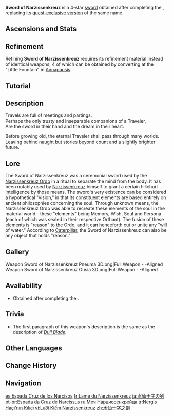 {{Weapon Infobox
|title          = Sword of Nar&shy;zis&shy;sen&shy;kreuz
|id             = 11428
|image          = <gallery>
Weapon Sword of Narzissenkreuz Pneuma.png|Pneuma-Aligned
Weapon Sword of Narzissenkreuz Ousia.png|Ousia-Aligned
</gallery>
|type           = Sword
|quality        = 4
|obtain         = Quests
|quest          = Rowboat's Wake
|releaseDate    = 2023-11-08
|base_atk       = 42
|2nd_stat_type  = ATK
|2nd_stat       = 9%
|passive        = Hero's Blade
|effect         = When the equipping character does not have an [[Arkhe]]: When [[Normal Attack]]s, [[Charged Attack]]s, or [[Plunging Attack]]s strike, a {{Pneuma}} or {{Ousia}} energy blast will be unleashed, dealing (var1)% of [[ATK]] as DMG. This effect can be triggered once every 12s. The energy blast type is determined by the current type of the Sword of Narzissenkreuz.
|eff_rank1_var1 = 160
|eff_rank2_var1 = 200
|eff_rank3_var1 = 240
|eff_rank4_var1 = 280
|eff_rank5_var1 = 320
|eff_att1       = Arkhe
|eff_scale1     = ATK
}}
{{Description|A sword whose power faded when the story ended. It will now embark upon a new journey with the power that remains within it, which commemorates a certain great dream.}}
'''Sword of Narzissenkreuz''' is a 4-star [[sword]] obtained after completing the {{Quest|Rowboat's Wake (Quest)}}, replacing its [[Sword of Narzissenkreuz (Quest)|quest-exclusive version]] of the same name.

==Ascensions and Stats==
{{Weapon Ascensions and Stats
|ascendMat1 = Fragment of an Ancient Chord
|ascendMat2 = Chapter of an Ancient Chord
|ascendMat3 = Movement of an Ancient Chord
|ascendMat4 = Echo of an Ancient Chord
|bossMat1   = Old Operative's Pocket Watch
|bossMat2   = Operative's Standard Pocket Watch
|bossMat3   = Operative's Constancy	
|commonMat1 = Transoceanic Pearl
|commonMat2 = Transoceanic Chunk
|commonMat3 = Xenochromatic Crystal
}}

==Refinement==
Refining '''Sword of Narzissenkreuz''' requires its refinement material {{Item|Surging Sacred Chalice}} instead of identical weapons, 4 of which can be obtained by converting {{Item|Drained Conch Cup}} at the "Little Fountain" in [[Annapausis]].

==Tutorial==
{{Tutorial|Sword of Narzissenkreuz}}

==Description==
Travels are full of meetings and partings.<br>
Perhaps the only trusty and inseparable companions of a Traveler,<br>
Are the sword in their hand and the dream in their heart.

Before growing old, the eternal Traveler shall pass through many worlds.<br>
Leaving behind naught but stories beyond count and a slightly brighter future.

==Lore==
The Sword of Narzissenkreuz was a ceremonial sword used by the [[Narzissenkreuz Ordo]] in a ritual to separate the mind from the body. It has been notably used by [[Narzissenkreuz]] himself to grant a certain hilichurl intelligence by those means. The sword's very existence can be considered a hypothetical "vision," in that its constituent elements are based entirely on ancient philosophies concerning the soul. Through unknown means, the Narzissenkreuz Ordo was able to recreate these elements of the soul in the material world - these "elements" being Memory, Wish, Soul and Persona (each of which was sealed in their respective Orthant). The fusion of these elements is "reason" to the Ordo, and it can henceforth cut or unite any "will of water." According to [[Caterpillar]], the Sword of Narzissenkreuz can also be any object that holds "reason."

==Gallery==
<gallery>
Weapon Sword of Narzissenkreuz Pneuma 3D.png|Full Weapon - {{Pneuma}}-Aligned
Weapon Sword of Narzissenkreuz Ousia 3D.png|Full Weapon - {{Ousia}}-Aligned
</gallery>

==Availability==
* Obtained after completing the {{Quest|Rowboat's Wake (Quest)}}.

==Trivia==
* The first paragraph of this weapon's description is the same as the description of ''[[Dull Blade]]''.

==Other Languages==
{{Other Languages
|1_en      = Sword of Narzissenkreuz
|1_zhs     = 水仙十字之剑
|1_zhs_rm  = Shuǐxiān Shízì zhī Jiàn
|1_zht     = 水仙十字之劍
|1_zht_rm  = Shuǐxiān Shízì zhī Jiàn
|1_zh_tl   = Sword of the Narcissus Cross
|1_ja      = 水仙十字の剣
|1_ja_rm   = Suisen Juuji no Ken
|1_ja_tl   = Sword of the Narcissus Cross
|1_ko      = 수선화 십자검
|1_ko_tl   = Narcissus Cross Sword
|1_es      = Espada Cruz de los Narcisos
|1_es_tl   = Narcissus Cross Sword
|1_fr      = Lame du Narzissenkreuz
|1_fr_tl   = Blade of Narzissenkreuz
|1_ru      = Меч Нарциссенкрейца
|1_ru_tl   = Sword of Narzissenkreuz
|1_th      = Sword of Narzissenkreuz
|1_th_rm   = 
|1_th_tl   = 
|1_vi      = Lưỡi Kiếm Narzissenkreuz
|1_vi_tl   = Narzissenkreuz Blade
|1_de      = Schwert des Narzissenkreuzes
|1_de_tl   = Sword of Narzissenkreuz
|1_id      = Sword of Narzissenkreuz
|1_id_tl   = 
|1_pt      = Espada da Cruz de Narcissus
|1_pt_tl   = Sword of the Cross of Narcissus
|1_tr      = Nergis Haçı'nın Kılıcı
|1_tr_tl   = 
|1_it      = Spada di Narzissenkreuz
|1_it_tl   = Sword of Narzissenkreuz

|2_en      = Hero's Blade
|2_zhs     = 勇者之剑
|2_zhs_rm  = Yǒngzhě zhī Jiàn
|2_zht     = 勇者之劍
|2_zht_rm  = Yǒngzhě zhī Jiàn
|2_zh_tl   = Hero's Sword
|2_ja      = 勇者の剣
|2_ja_rm   = Yuusha no Ken
|2_ja_tl   = Hero's Sword
|2_ko      = 용자의 검
|2_ko_tl   = 
|2_es      = Espada de los héroes
|2_es_tl   = Heroes' Sword
|2_fr      = Lame de héros
|2_fr_tl   = Hero's Blade
|2_ru      = Меч героя
|2_ru_tl   = Hero's Sword
|2_th      = Hero's Blade
|2_th_rm   = 
|2_th_tl   = 
|2_vi      = Lưỡi Kiếm Anh Hùng
|2_vi_tl   = Hero's Blade
|2_de      = Schwert des Recken
|2_de_tl   = Hero's Sword
|2_id      = Hero's Blade
|2_id_tl   = 
|2_pt      = Espada do Herói
|2_pt_tl   = Hero's Sword
|2_tr      = Kahramanın Kılıcı
|2_tr_tl   = 
|2_it      = Lama degli eroi
|2_it_tl   = Heroes' Blade
}}

==Change History==
{{Change History|4.2}}

==Navigation==
{{Weapon Navbox|Swords}}

[[es:Espada Cruz de los Narcisos]]
[[fr:Lame du Narzissenkreuz]]
[[ja:水仙十字の剣]]
[[pt-br:Espada da Cruz de Narcissus]]
[[ru:Меч Нарциссенкрейца]]
[[tr:Nergis Haçı'nın Kılıcı]]
[[vi:Lưỡi Kiếm Narzissenkreuz]]
[[zh:水仙十字之劍]]